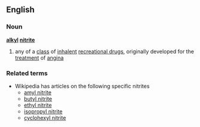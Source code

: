 ==English==
===Noun===
{{wikipediapar|alkyl nitrites}}
'''[[alkyl]] [[nitrite]]'''
# any of a [[class]] of [[inhalent]] [[recreational drug]]s, originally developed for the [[treatment]] of [[angina]]
===Related terms===
*Wikipedia has articles on the following specific nitrites
**[[w:amyl nitrite|amyl nitrite]]
**[[w:butyl nitrite|butyl nitrite]]
**[[w:ethyl nitrite|ethyl nitrite]]
**[[w:isopropyl nitrite|isopropyl nitrite]]
**[[w:cyclohexyl nitrite|cyclohexyl nitrite]]